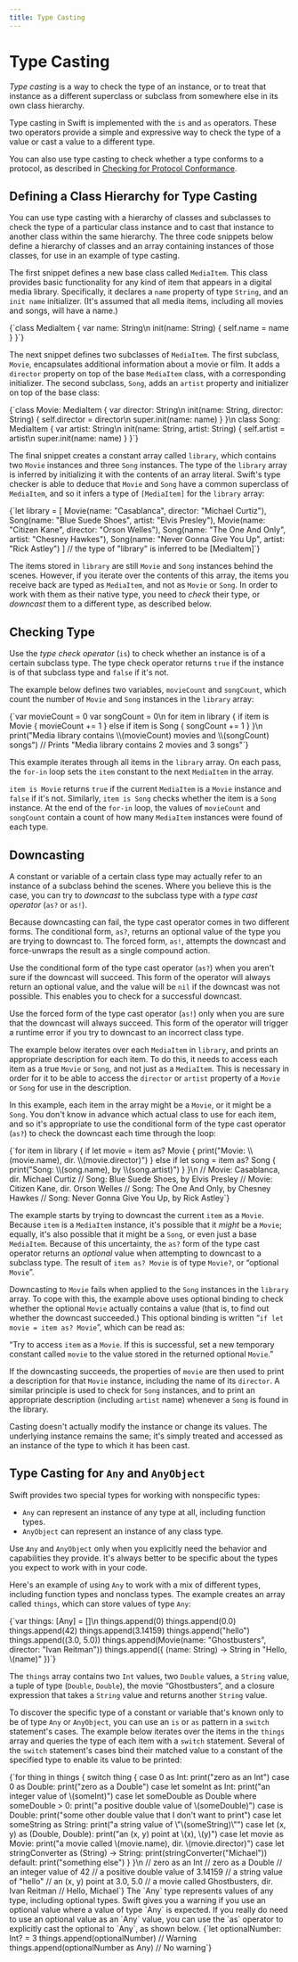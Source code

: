 ```yaml
---
title: Type Casting
---
```



# Type Casting

_Type casting_ is a way to check the type of an instance, or to treat that instance as a different superclass or subclass from somewhere else in its own class hierarchy.

Type casting in Swift is implemented with the `is` and `as` operators. These two operators provide a simple and expressive way to check the type of a value or cast a value to a different type.

You can also use type casting to check whether a type conforms to a protocol, as described in [Checking for Protocol Conformance](./protocolos).

## Defining a Class Hierarchy for Type Casting

You can use type casting with a hierarchy of classes and subclasses to check the type of a particular class instance and to cast that instance to another class within the same hierarchy. The three code snippets below define a hierarchy of classes and an array containing instances of those classes, for use in an example of type casting.

The first snippet defines a new base class called `MediaItem`. This class provides basic functionality for any kind of item that appears in a digital media library. Specifically, it declares a `name` property of type `String`, and an `init name` initializer. (It's assumed that all media items, including all movies and songs, will have a name.)

<CodeSnippet>
  {`class MediaItem {
    var name: String\n
    init(name: String) {
        self.name = name
    }
}`}
</CodeSnippet>

The next snippet defines two subclasses of `MediaItem`. The first subclass, `Movie`, encapsulates additional information about a movie or film. It adds a `director` property on top of the base `MediaItem` class, with a corresponding initializer. The second subclass, `Song`, adds an `artist` property and initializer on top of the base class:

<CodeSnippet>
  {`class Movie: MediaItem {
    var director: String\n
    init(name: String, director: String) {
        self.director = director\n
        super.init(name: name)
    }
}\n
class Song: MediaItem {
    var artist: String\n
    init(name: String, artist: String) {
        self.artist = artist\n
        super.init(name: name)
    }
}`}
</CodeSnippet>

The final snippet creates a constant array called `library`, which contains two `Movie` instances and three `Song` instances. The type of the `library` array is inferred by initializing it with the contents of an array literal. Swift's type checker is able to deduce that `Movie` and `Song` have a common superclass of `MediaItem`, and so it infers a type of `[MediaItem]` for the `library` array:

<CodeSnippet>
  {`let library = [
    Movie(name: "Casablanca", director: "Michael Curtiz"),
    Song(name: "Blue Suede Shoes", artist: "Elvis Presley"),
    Movie(name: "Citizen Kane", director: "Orson Welles"),
    Song(name: "The One And Only", artist: "Chesney Hawkes"),
    Song(name: "Never Gonna Give You Up", artist: "Rick Astley")
]
// the type of "library" is inferred to be [MediaItem]`}
</CodeSnippet>

The items stored in `library` are still `Movie` and `Song` instances behind the scenes. However, if you iterate over the contents of this array, the items you receive back are typed as `MediaItem`, and not as `Movie` or `Song`. In order to work with them as their native type, you need to _check_ their type, or _downcast_ them to a different type, as described below.

## Checking Type

Use the _type check operator_ (`is`) to check whether an instance is of a certain subclass type. The type check operator returns `true` if the instance is of that subclass type and `false` if it's not.

The example below defines two variables, `movieCount` and `songCount`, which count the number of `Movie` and `Song` instances in the `library` array:

<CodeSnippet>
  {`var movieCount = 0
var songCount = 0\n
for item in library {
    if item is Movie {
        movieCount += 1
    } else if item is Song {
        songCount += 1
    }
}\n
print("Media library contains \\(movieCount) movies and \\(songCount) songs")
// Prints "Media library contains 2 movies and 3 songs"`}
</CodeSnippet>

This example iterates through all items in the `library` array. On each pass, the `for-in` loop sets the `item` constant to the next `MediaItem` in the array.

`item is Movie` returns `true` if the current `MediaItem` is a `Movie` instance and `false` if it's not. Similarly, `item is Song` checks whether the item is a `Song` instance. At the end of the `for-in` loop, the values of `movieCount` and `songCount` contain a count of how many `MediaItem` instances were found of each type.

## Downcasting

A constant or variable of a certain class type may actually refer to an instance of a subclass behind the scenes. Where you believe this is the case, you can try to _downcast_ to the subclass type with a _type cast operator_ (`as?` or `as!`).

Because downcasting can fail, the type cast operator comes in two different forms. The conditional form, `as?`, returns an optional value of the type you are trying to downcast to. The forced form, `as!`, attempts the downcast and force-unwraps the result as a single compound action.

Use the conditional form of the type cast operator (`as?`) when you aren't sure if the downcast will succeed. This form of the operator will always return an optional value, and the value will be `nil` if the downcast was not possible. This enables you to check for a successful downcast.

Use the forced form of the type cast operator (`as!`) only when you are sure that the downcast will always succeed. This form of the operator will trigger a runtime error if you try to downcast to an incorrect class type.

The example below iterates over each `MediaItem` in `library`, and prints an appropriate description for each item. To do this, it needs to access each item as a true `Movie` or `Song`, and not just as a `MediaItem`. This is necessary in order for it to be able to access the `director` or `artist` property of a `Movie` or `Song` for use in the description.

In this example, each item in the array might be a `Movie`, or it might be a `Song`. You don't know in advance which actual class to use for each item, and so it's appropriate to use the conditional form of the type cast operator (`as?`) to check the downcast each time through the loop:

<CodeSnippet>
  {`for item in library {
    if let movie = item as? Movie {
        print("Movie: \\(movie.name), dir. \\(movie.director)")
    } else if let song = item as? Song {
        print("Song: \\(song.name), by \\(song.artist)")
    }
}\n
// Movie: Casablanca, dir. Michael Curtiz
// Song: Blue Suede Shoes, by Elvis Presley
// Movie: Citizen Kane, dir. Orson Welles
// Song: The One And Only, by Chesney Hawkes
// Song: Never Gonna Give You Up, by Rick Astley`}
</CodeSnippet>

The example starts by trying to downcast the current `item` as a `Movie`. Because `item` is a `MediaItem` instance, it's possible that it _might_ be a `Movie`; equally, it's also possible that it might be a `Song`, or even just a base `MediaItem`. Because of this uncertainty, the `as?` form of the type cast operator returns an _optional_ value when attempting to downcast to a subclass type. The result of `item as? Movie` is of type `Movie?`, or “optional `Movie`”.

Downcasting to `Movie` fails when applied to the `Song` instances in the `library` array. To cope with this, the example above uses optional binding to check whether the optional `Movie` actually contains a value (that is, to find out whether the downcast succeeded.) This optional binding is written “`if let movie = item as? Movie`”, which can be read as:

“Try to access `item` as a `Movie`. If this is successful, set a new temporary constant called `movie` to the value stored in the returned optional `Movie`.”

If the downcasting succeeds, the properties of `movie` are then used to print a description for that `Movie` instance, including the name of its `director`. A similar principle is used to check for `Song` instances, and to print an appropriate description (including `artist` name) whenever a `Song` is found in the library.

<Callout>
  Casting doesn't actually modify the instance or change its values. The
  underlying instance remains the same; it's simply treated and accessed as an
  instance of the type to which it has been cast.
</Callout>

## Type Casting for `Any` and `AnyObject`

Swift provides two special types for working with nonspecific types:

- `Any` can represent an instance of any type at all, including function types.
- `AnyObject` can represent an instance of any class type.

Use `Any` and `AnyObject` only when you explicitly need the behavior and capabilities they provide. It's always better to be specific about the types you expect to work with in your code.

Here's an example of using `Any` to work with a mix of different types, including function types and nonclass types. The example creates an array called `things`, which can store values of type `Any`:

<CodeSnippet>
  {`var things: [Any] = []\n
things.append(0)
things.append(0.0)
things.append(42)
things.append(3.14159)
things.append("hello")
things.append((3.0, 5.0))
things.append(Movie(name: "Ghostbusters", director: "Ivan Reitman"))
things.append({ (name: String) -> String in "Hello, \(name)" })`}
</CodeSnippet>

The `things` array contains two `Int` values, two `Double` values, a `String` value, a tuple of type (`Double`, `Double`), the movie “Ghostbusters”, and a closure expression that takes a `String` value and returns another `String` value.

To discover the specific type of a constant or variable that's known only to be of type `Any` or `AnyObject`, you can use an `is` or `as` pattern in a `switch` statement's cases. The example below iterates over the items in the `things` array and queries the type of each item with a `switch` statement. Several of the `switch` statement's cases bind their matched value to a constant of the specified type to enable its value to be printed:

<CodeSnippet>
  {`for thing in things {
    switch thing {
    case 0 as Int:
        print("zero as an Int")
    case 0 as Double:
        print("zero as a Double")
    case let someInt as Int:
        print("an integer value of \(someInt)")
    case let someDouble as Double where someDouble > 0:
        print("a positive double value of \(someDouble)")
    case is Double:
        print("some other double value that I don't want to print")
    case let someString as String:
        print("a string value of \"\(someString)\"")
    case let (x, y) as (Double, Double):
        print("an (x, y) point at \(x), \(y)")
    case let movie as Movie:
        print("a movie called \(movie.name), dir. \(movie.director)")
    case let stringConverter as (String) -> String:
        print(stringConverter("Michael"))
    default:
        print("something else")
    }
}\n
// zero as an Int
// zero as a Double
// an integer value of 42
// a positive double value of 3.14159
// a string value of "hello"
// an (x, y) point at 3.0, 5.0
// a movie called Ghostbusters, dir. Ivan Reitman
// Hello, Michael`}
</CodeSnippet>

<Callout>
  The `Any` type represents values of any type, including optional types. Swift gives you a warning if you use an optional value where a value of type `Any` is expected. If you really do need to use an optional value as an `Any` value, you can use the `as` operator to explicitly cast the optional to `Any`, as shown below.

  <CodeSnippet isCalloutChild={true}>
    {`let optionalNumber: Int? = 3
  things.append(optionalNumber)        // Warning
  things.append(optionalNumber as Any) // No warning`}
  </CodeSnippet>
</Callout>
